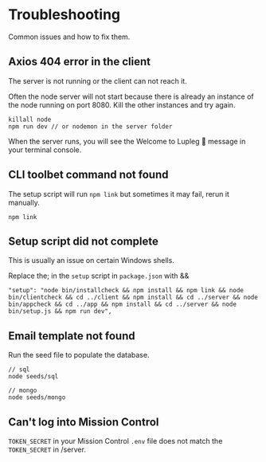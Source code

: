 
# Troubleshooting

Common issues and how to fix them.

## Axios 404 error in the client

The server is not running or the client can not reach it.

Often the node server will not start because there is already an instance of the node running on port 8080. Kill the other instances and try again.

```
killall node
npm run dev // or nodemon in the server folder
```

When the server runs, you will see the Welcome to Lupleg 🚀 message in your terminal console.

## CLI toolbet command not found

The setup script will run `npm link` but sometimes it may fail, rerun it manually.

```
npm link
```

## Setup script did not complete

This is usually an issue on certain Windows shells.

Replace the; in the `setup` script in `package.json` with &&

```
"setup": "node bin/installcheck && npm install && npm link && node bin/clientcheck && cd ../client && npm install && cd ../server && node bin/appcheck && cd ../app && npm install && cd ../server && node bin/setup.js && npm run dev",
```

## Email template not found

Run the seed file to populate the database.

```
// sql
node seeds/sql

// mongo
node seeds/mongo
```

## Can't log into Mission Control

`TOKEN_SECRET` in your Mission Control `.env` file does not match the `TOKEN_SECRET` in /server.

